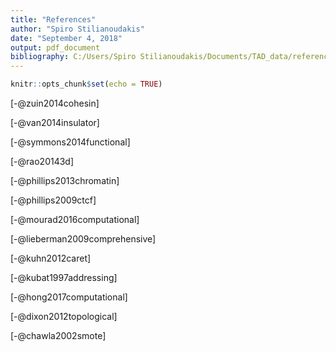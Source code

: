 ```yaml
---
title: "References"
author: "Spiro Stilianoudakis"
date: "September 4, 2018"
output: pdf_document
bibliography: C:/Users/Spiro Stilianoudakis/Documents/TAD_data/references/references.bib
---
```


```r
knitr::opts_chunk$set(echo = TRUE)
```

[-@zuin2014cohesin]

[-@van2014insulator]

[-@symmons2014functional]

[-@rao20143d]

[-@phillips2013chromatin]

[-@phillips2009ctcf]

[-@mourad2016computational]

[-@lieberman2009comprehensive]

[-@kuhn2012caret]

[-@kubat1997addressing]

[-@hong2017computational]

[-@dixon2012topological]

[-@chawla2002smote]